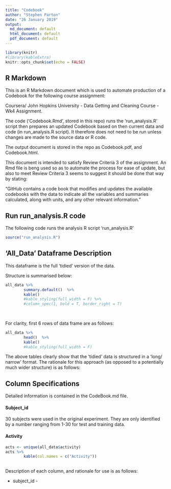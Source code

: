 ```yaml
---
title: "Codebook"
author: "Stephen Parton"
date: "26 January 2019"
output:
  md_document: default
  html_document: default
  pdf_document: default
---
```


```r
library(knitr)
#library(kableExtra)
knitr::opts_chunk$set(echo = FALSE)
```

## R Markdown

This is an R Markdown document which is used to automate production of a Codebook for the following course assignment:

Coursera/ John Hopkins University - Data Getting and Cleaning Course - Wk4 Assignment.

The code ('Codebook.Rmd', stored in this repo) runs the 'run_analysis.R' script then prepares an updated Codebook based on then current data and code (in run_analysis.R script). It therefore does not need to be run unless changes are made to the source data or R code.

The output document is stored in the repo as Codebook.pdf, and Codebook.html.

This document is intended to satisfy Review Criteria 3 of the assignment. An Rmd file is beng used so as to automate the process for ease of update, but also to meet Review Criteria 3 seems to suggest it should be done that way by stating:

"GitHub contains a code book that modifies and updates the available codebooks with the data to indicate all the variables and summaries calculated, along with units, and any other relevant information."

## Run run_analysis.R code

The following code runs the analysis R script 'run_analysis.R'

```r
source("run_analysis.R")
```

## 'All_Data' Dataframe Description


This dataframe is the full 'tidied' version of the data.

Structure is summarised below:
```r
all_data %>%
        summary.default()  %>%
        kable() 
        #kable_styling(full_width = F) %>%
        #column_spec(1, bold = T, border_right = T)
        
        

```

For clarity, first 6 rows of data frame are as follows:

```r
all_data %>%
        head()  %>%
        kable() 
        #kable_styling(full_width = F)


```

The above tables clearly show that the 'tidied' data is structured in a 'long/ narrow' format. The rationale for this approach (as opposed to a potentially much wider structure) is as follows:

 
## Column Specifications

Detailed information is contained in the CodeBook.md file.


#### Subject_id

30 subjects were used in the original experiment. They are only identified by a number ranging from 1-30 for test and training data.

#### Activity

```r
acts <- unique(all_data$activity)
acts %>%
        kable(col.names = c("Activity"))
 
```




Description of each column, and rationale for use is as follows:

 * subject_id - 

